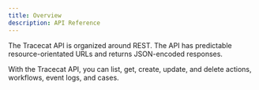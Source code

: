 ```yaml
---
title: Overview
description: API Reference
---
```


The Tracecat API is organized around REST.
The API has predictable resource-orientated URLs and returns JSON-encoded responses.

With the Tracecat API, you can list, get, create, update, and delete actions, workflows, event logs, and cases.

